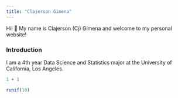 ```yaml
---
title: "Clajerson Gimena"
---
```


Hi! 👋 My name is Clajerson (Cj) Gimena and welcome to my personal website!

### Introduction

I am a 4th year Data Science and Statistics major at the University of California, Los Angeles.

```r
1 + 1
```

```r
runif(10)
```

